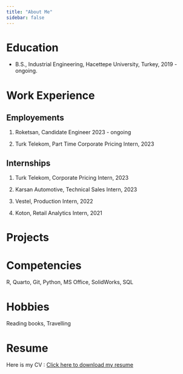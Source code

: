 ```yaml
---
title: "About Me"
sidebar: false 
---
```


# Education

-   B.S., Industrial Engineering, Hacettepe University, Turkey, 2019 - ongoing.

# Work Experience

## Employements

1. Roketsan, Candidate Engineer 2023 - ongoing

2. Turk Telekom, Part Time Corporate Pricing Intern, 2023

## Internships

1.  Turk Telekom, Corporate Pricing Intern, 2023

2.  Karsan Automotive, Technical Sales Intern, 2023

3.  Vestel, Production Intern, 2022

4.  Koton, Retail Analytics Intern, 2021

# Projects

# Competencies

R, Quarto, Git, Python, MS Office, SolidWorks, SQL

# Hobbies

Reading books, Travelling

# Resume

Here is my CV : [Click here to download my resume](CV.pdf)
